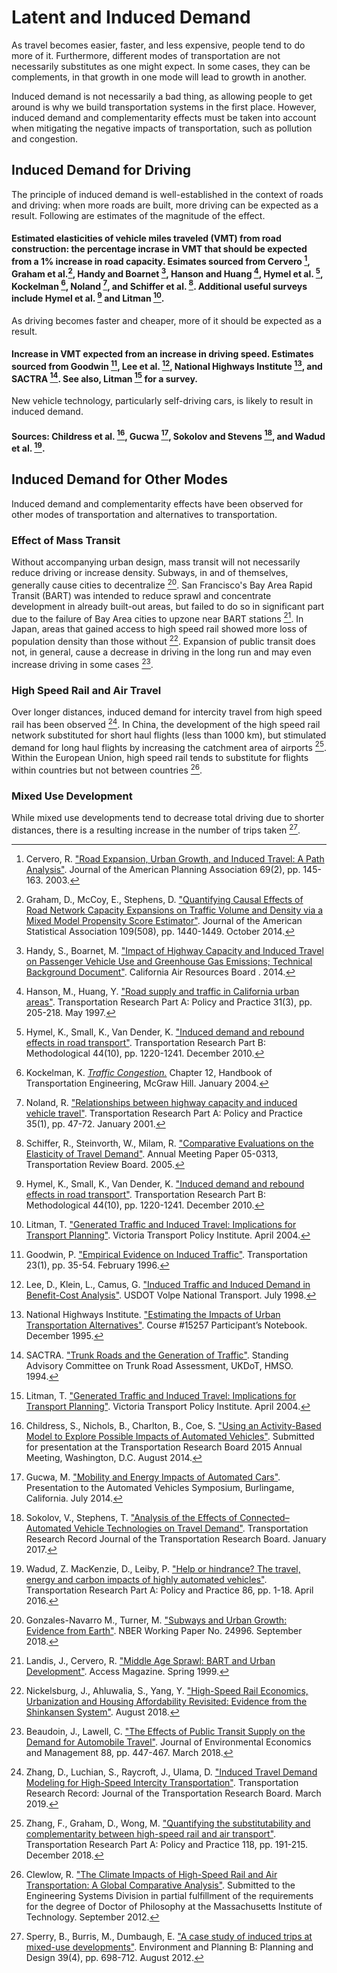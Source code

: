# Latent and Induced Demand

As travel becomes easier, faster, and less expensive, people tend to do more of it. Furthermore, different modes of transportation are not necessarily substitutes as one might expect. In some cases, they can be complements, in that growth in one mode will lead to growth in another.

Induced demand is not necessarily a bad thing, as allowing people to get around is why we build transportation systems in the first place. However, induced demand and complementarity effects must be taken into account when mitigating the negative impacts of transportation, such as pollution and congestion.

## Induced Demand for Driving
The principle of induced demand is well-established in the context of roads and driving: when more roads are built, more driving can be expected as a result. Following are estimates of the magnitude of the effect.

#### Estimated elasticities of vehicle miles traveled (VMT) from road construction: the percentage incrase in VMT that should be expected from a 1% increase in road capacity. Esimates sourced from Cervero [^2], Graham et al.[^10], Handy and Boarnet [^13], Hanson and Huang [^14], Hymel et al. [^15], Kockelman [^18], Noland [^26], and Schiffer et al. [^32]. Additional useful surveys include Hymel et al. [^15] and Litman [^23].

As driving becomes faster and cheaper, more of it should be expected as a result.

#### Increase in VMT expected from an increase in driving speed. Estimates sourced from Goodwin [^9], Lee et al. [^21], National Highways Institute [^24], and SACTRA [^31]. See also, Litman [^23] for a survey.

New vehicle technology, particularly self-driving cars, is likely to result in induced demand.

#### Sources: Childress et al. [^3], Gucwa [^12], Sokolov and Stevens [^33], and Wadud et al. [^37].

## Induced Demand for Other Modes
Induced demand and complementarity effects have been observed for other modes of transportation and alternatives to transportation.

### Effect of Mass Transit
Without accompanying urban design, mass transit will not necessarily reduce driving or increase density. Subways, in and of themselves, generally cause cities to decentralize [^8]. San Francisco's Bay Area Rapid Transit (BART) was intended to reduce sprawl and concentrate development in already built-out areas, but failed to do so in significant part due to the failure of Bay Area cities to upzone near BART stations [^20]. In Japan, areas that gained access to high speed rail showed more loss of population density than those without [^25]. Expansion of public transit does not, in general, cause a decrease in driving in the long run and may even increase driving in some cases [^1].

### High Speed Rail and Air Travel
Over longer distances, induced demand for intercity travel from high speed rail has been observed [^39]. In China, the development of the high speed rail network substituted for short haul flights (less than 1000 km), but stimulated demand for long haul flights by increasing the catchment area of airports [^40]. Within the European Union, high speed rail tends to substitute for flights within countries but not between countries [^4].

### Mixed Use Development
While mixed use developments tend to decrease total driving due to shorter distances, there is a resulting increase in the number of trips taken [^34].

[^1]: Beaudoin, J., Lawell, C. ["The Effects of Public Transit Supply on the Demand for Automobile Travel"](https://www.sciencedirect.com/science/article/abs/pii/S0095069617306150). Journal of Environmental Economics and Management 88, pp. 447-467. March 2018.

[^2]: Cervero, R. ["Road Expansion, Urban Growth, and Induced Travel: A Path Analysis"](https://www.tandfonline.com/doi/abs/10.1080/01944360308976303). Journal of the American Planning Association 69(2), pp. 145-163. 2003.

[^3]: Childress, S., Nichols, B., Charlton, B., Coe, S. ["Using an Activity-Based Model to Explore Possible Impacts of Automated Vehicles"](https://psrc.github.io/attachments/2014/TRB-2015-Automated-Vehicles-Rev2.pdf). Submitted for presentation at the Transportation Research Board 2015 Annual Meeting, Washington, D.C. August 2014.

[^4]: Clewlow, R. ["The Climate Impacts of High-Speed Rail and Air Transportation: A Global Comparative Analysis"](http://web.mit.edu/hsr-group/documents/Clewlow_Thesis_2012.pdf). Submitted to the Engineering Systems Division in partial fulfillment of the requirements for the degree of Doctor of Philosophy at the Massachusetts Institute of Technology. September 2012.

[^5]: Clyburn, J. E. ["Housing, Opportunity, Mobility, and Equity Act of 2019"](https://www.congress.gov/bill/116th-congress/house-bill/4808/text). Congress.gov, 116h Congress, 2019-2020. October 2019.

[^6]: Creger, H. ["An Equity-First Approach to Congestion Pricing"](https://greenlining.org/blog-category/2020/equity-congestion-pricing/). The Greenlining Institute. November 2020.

[^7]: de Palma, A., Lindsey, R. ["Traffic congestion pricing methodologies and technologies"](https://www.sciencedirect.com/science/article/abs/pii/S0968090X11000362). Transportation Research Part C: Emerging Technologies 19(6), pp. 1377-1399. December 2011.

[^8]: Gonzales-Navarro M., Turner, M. ["Subways and Urban Growth: Evidence from Earth"](https://www.nber.org/papers/w24996). NBER Working Paper No. 24996. September 2018.

[^9]: Goodwin, P. ["Empirical Evidence on Induced Traffic"](https://link.springer.com/article/10.1007/BF00166218). Transportation 23(1), pp. 35-54. February 1996.

[^10]: Graham, D., McCoy, E., Stephens, D. ["Quantifying Causal Effects of Road Network Capacity Expansions on Traffic Volume and Density via a Mixed Model Propensity Score Estimator"](https://www.tandfonline.com/doi/abs/10.1080/01621459.2014.956871). Journal of the American Statistical Association 109(508), pp. 1440-1449. October 2014.

[^11]: Gribbin, D. J. ["Congestion pricing is all around us. Why is it taboo on our roads?"](https://www.brookings.edu/blog/the-avenue/2019/10/16/congestion-pricing-is-all-around-us-why-is-it-taboo-on-our-roads/). Brookings. October 2019.

[^12]: Gucwa, M. ["Mobility and Energy Impacts of Automated Cars"](http://higherlogicdownload.s3.amazonaws.com/AUVSI/3a47c2f1-97a8-4fb7-8a39-56cba0733145/UploadedImages/documents/pdfs/7-16-14%20AVS%20presentations/Michael%20Gucwa.pdf). Presentation to the Automated Vehicles Symposium, Burlingame, California. July 2014.

[^13]: Handy, S., Boarnet, M. ["Impact of Highway Capacity and Induced Travel on Passenger Vehicle Use and Greenhouse Gas Emissions; Technical Background Document"](https://ww3.arb.ca.gov/cc/sb375/policies/hwycapacity/highway_capacity_bkgd.pdf). California Air Resources Board . 2014.

[^14]: Hanson, M., Huang, Y. ["Road supply and traffic in California urban areas"](https://www.sciencedirect.com/science/article/pii/S0965856496000195). Transportation Research Part A: Policy and Practice 31(3), pp. 205-218. May 1997.

[^15]: Hymel, K., Small, K., Van Dender, K. ["Induced demand and rebound effects in road transport"](https://www.sciencedirect.com/science/article/pii/S0191261510000226). Transportation Research Part B: Methodological 44(10), pp. 1220-1241. December 2010.

[^16]: INRIX. ["2021 INRIX Global Traffic Scorecard"](https://inrix.com/scorecard/). 2022.

[^17]: Kim, J. ["Estimating the social cost of congestion using the bottleneck model"](https://www.sciencedirect.com/science/article/abs/pii/S2212012218301151). Economics of Transportation 19: 100119. September 2019.

[^18]: Kockelman, K. [*Traffic Congestion.*](http://www.ce.utexas.edu/prof/kockelman/public_html/congestionchapter.pdf) Chapter 12, Handbook of Transportation Engineering, McGraw Hill. January 2004.

[^19]: Kuntzman, G. ["Report Shows Why the Congestion Pricing Fee Must Be Really High"](https://nyc.streetsblog.org/2019/09/17/report-shows-why-the-congestion-pricing-fee-must-be-really-high/). StreetsBlog NYC. September 2019.

[^20]: Landis, J., Cervero, R. ["Middle Age Sprawl: BART and Urban Development"](http://www.accessmagazine.org/spring-1999/middle-age-sprawl-bart-urban-development/). Access Magazine. Spring 1999.

[^21]: Lee, D., Klein, L., Camus, G. ["Induced Traffic and Induced Demand in Benefit-Cost Analysis"](https://rosap.ntl.bts.gov/view/dot/12026). USDOT Volpe National Transport. July 1998.

[^22]: Lindsey, C. R., Verhoef, E. T. ["Traffic Congestion and Congestion Pricing"](https://www.econstor.eu/bitstream/10419/85524/1/00101.pdf). Tinbergen Institute Discussion Paper, No. 00-101/3, Tinbergen Institute, Amsterdam and Rotterdam. 2000.

[^23]: Litman, T. ["Generated Traffic and Induced Travel: Implications for Transport Planning"](https://www.researchgate.net/publication/235360397_Generated_Traffic_and_Induced_Travel_Implications_for_Transport_Planning). Victoria Transport Policy Institute. April 2004.

[^24]: National Highways Institute. ["Estimating the Impacts of Urban Transportation Alternatives"](http://link.library.in.gov/portal/Estimating-the-impacts-of-urban-transportation/pE0MTBbToE4/). Course #15257 Participant’s Notebook. December 1995.

[^25]: Nickelsburg, J., Ahluwalia, S., Yang, Y. ["High-Speed Rail Economics, Urbanization and Housing Affordability Revisited: Evidence from the Shinkansen System"](https://www.anderson.ucla.edu/Documents/sites/faculty/review%20publications/research/Nickelsburg_High-Speed_Rail_Economics__Urbanization_and_Housing_Affordability_2018.pdf). August 2018.

[^26]: Noland, R. ["Relationships between highway capacity and induced vehicle travel"](https://www.sciencedirect.com/science/article/pii/S0965856499000476). Transportation Research Part A: Policy and Practice 35(1), pp. 47-72. January 2001.

[^27]: Ocasio-Cortez, A. ["H.R.5072 - A Just Society: A Place to Prosper Act of 2019"](https://www.congress.gov/bill/116th-congress/house-bill/5072/text). Congress.gov. 116h Congress, 2019-2020. November 2019.

[^28]: Oregon Metro. ["Regional congestion pricing study"](https://www.oregonmetro.gov/regional-congestion-pricing-study). September 2021.

[^29]: Organisation for Economic Co-operation and Development, International Transport Forum. ["The Social Impacts of Road Pricing: Summary and Conclusions"](https://www.itf-oecd.org/sites/default/files/docs/social-impacts-road-pricing.pdf). 2018.

[^30]: Peters, S. H. ["H.R.4307 - Build More Housing Near Transit Act"](https://www.congress.gov/bill/116th-congress/house-bill/4307/text). Congress.gov. 116th Congress, 2019-2020. September 2019.

[^31]: SACTRA. ["Trunk Roads and the Generation of Traffic"](https://bettertransport.org.uk/sites/default/files/trunk-roads-traffic-report.pdf). Standing Advisory Committee on Trunk Road Assessment, UKDoT, HMSO. 1994.

[^32]: Schiffer, R., Steinvorth, W., Milam, R. ["Comparative Evaluations on the Elasticity of Travel Demand"](https://www.scirp.org/(S(351jmbntvnsjt1aadkposzje))/reference/ReferencesPapers.aspx?ReferenceID=691030). Annual Meeting Paper 05-0313, Transportation Review Board. 2005.

[^33]: Sokolov, V., Stephens, T. ["Analysis of the Effects of Connected–Automated Vehicle Technologies on Travel Demand"](https://www.anl.gov/argonne-scientific-publications/pub/137982). Transportation Research Record Journal of the Transportation Research Board. January 2017.

[^34]: Sperry, B., Burris, M., Dumbaugh, E. ["A case study of induced trips at mixed-use developments"](https://journals.sagepub.com/doi/abs/10.1068/b38047). Environment and Planning B: Planning and Design 39(4), pp. 698-712. August 2012.

[^35]: Theseira, W. ["Congestion control in Singapore"](https://www.econstor.eu/handle/10419/245842). International Transport Forum Discussion Paper No. 2020/10. 2020.

[^36]: USA Facts. ["What does America spend on transportation and infrastructure? Is transportation infrastructure improving?​"](https://usafacts.org/state-of-the-union/transportation-infrastructure/). Accessed April 9, 2022.

[^37]: Wadud, Z. MacKenzie, D., Leiby, P. ["Help or hindrance? The travel, energy and carbon impacts of highly automated vehicles"](https://www.sciencedirect.com/science/article/pii/S0965856415002694). Transportation Research Part A: Policy and Practice 86, pp. 1-18. April 2016.

[^38]: Young, T. ["Yes In My Backyard Act"](https://www.congress.gov/bill/116th-congress/senate-bill/1919/text). Congress.gov, 116th Congress, 2019-2020. June 2019.

[^39]: Zhang, D., Luchian, S., Raycroft, J., Ulama, D. ["Induced Travel Demand Modeling for High-Speed Intercity Transportation"](https://journals.sagepub.com/doi/abs/10.1177/0361198119837189). Transportation Research Record: Journal of the Transportation Research Board. March 2019.

[^40]: Zhang, F., Graham, D., Wong, M. ["Quantifying the substitutability and complementarity between high-speed rail and air transport"](https://www.sciencedirect.com/science/article/pii/S0965856417309011). Transportation Research Part A: Policy and Practice 118, pp. 191-215. December 2018.